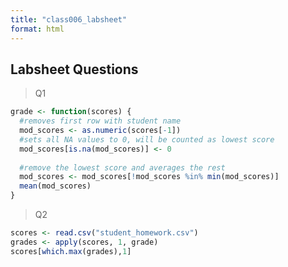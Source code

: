 ```yaml
---
title: "class006_labsheet"
format: html
---
```


## Labsheet Questions
>Q1

```r
grade <- function(scores) {
  #removes first row with student name
  mod_scores <- as.numeric(scores[-1])
  #sets all NA values to 0, will be counted as lowest score
  mod_scores[is.na(mod_scores)] <- 0
  
  #remove the lowest score and averages the rest
  mod_scores <- mod_scores[!mod_scores %in% min(mod_scores)] 
  mean(mod_scores)
}
```

>Q2

```r
scores <- read.csv("student_homework.csv")
grades <- apply(scores, 1, grade)
scores[which.max(grades),1]
```